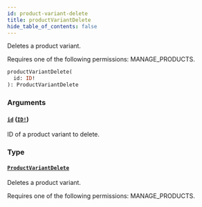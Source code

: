 ```yaml
---
id: product-variant-delete
title: productVariantDelete
hide_table_of_contents: false
---
```


Deletes a product variant.

Requires one of the following permissions: MANAGE_PRODUCTS.

```graphql
productVariantDelete(
  id: ID!
): ProductVariantDelete
```

### Arguments

#### [`id`](#) ([`ID!`](../../../developer/api-reference/scalars/id))

ID of a product variant to delete.

### Type

#### [`ProductVariantDelete`](../../../developer/api-reference/objects/product-variant-delete)

Deletes a product variant.

Requires one of the following permissions: MANAGE_PRODUCTS.
